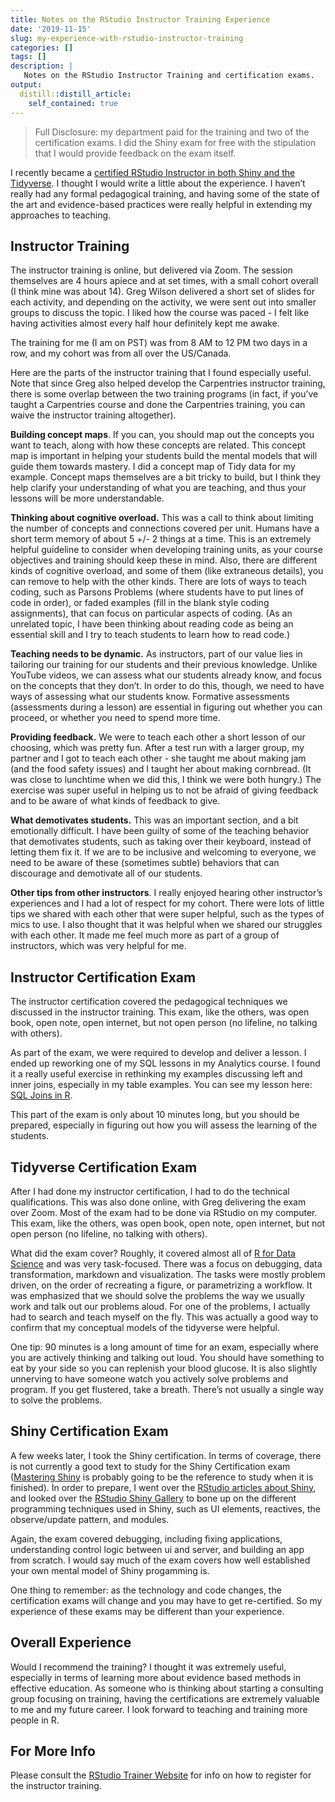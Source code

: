 ```yaml
---
title: Notes on the RStudio Instructor Training Experience
date: '2019-11-15'
slug: my-experience-with-rstudio-instructor-training
categories: []
tags: []
description: |
   Notes on the RStudio Instructor Training and certification exams.   
output:
  distill::distill_article:
    self_contained: true
---
```


> Full Disclosure: my department paid for the training and two of the certification exams. I did the Shiny exam for free with the stipulation that I would provide feedback on the exam itself.

I recently became a [certified RStudio Instructor in both Shiny and the Tidyverse](https://education.rstudio.com/trainers/). I thought I would write a little about the experience. I haven’t really had any formal pedagogical training, and having some of the state of the art and evidence-based practices were really helpful in extending my approaches to teaching. 

## Instructor Training

The instructor training is online, but delivered via Zoom. The session themselves are 4 hours apiece and at set times, with a small cohort overall (I think mine was about 14). Greg Wilson delivered a short set of slides for each activity, and depending on the activity, we were sent out into smaller groups to discuss the topic. I liked how the course was paced - I felt like having activities almost every half hour definitely kept me awake. 

The training for me (I am on PST) was from 8 AM to 12 PM two days in a row, and my cohort was from all over the US/Canada. 

Here are the parts of the instructor training that I found especially useful. Note that since Greg also helped develop the Carpentries instructor training, there is some overlap between the two training programs (in fact, if you’ve taught a Carpentries course and done the Carpentries training, you can waive the instructor training altogether).

**Building concept maps**. If you can, you should map out the concepts you want to teach, along with how these concepts are related. This concept map is important in helping your students build the mental models that will guide them towards mastery.  I did a concept map of Tidy data for my example. Concept maps themselves are a bit tricky to build, but I think they help clarify your understanding of what you are teaching, and thus your lessons will be more understandable.

**Thinking about cognitive overload.** This was a call to think about limiting the number of concepts and connections covered per unit. Humans have a short term memory of about 5 +/- 2 things at a time. This is an extremely helpful guideline to consider when developing training units, as your course objectives and training should keep these in mind. Also, there are different kinds of cognitive overload, and some of them (like extraneous details), you can remove to help with the other kinds. There are lots of ways to teach coding, such as Parsons Problems (where students have to put lines of code in order), or faded examples (fill in the blank style coding assignments), that can focus on particular aspects of coding. (As an unrelated topic, I have been thinking about reading code as being an essential skill and I try to teach students to learn how to read code.)

**Teaching needs to be dynamic.** As instructors, part of our value lies in tailoring our training for our students and their previous knowledge. Unlike YouTube videos, we can assess what our students already know, and focus on the concepts that they don’t. In order to do this, though, we need to have ways of assessing what our students know. Formative assessments (assessments during a lesson) are essential in figuring out whether you can proceed, or whether you need to spend more time.

**Providing feedback.** We were to teach each other a short lesson of our choosing, which was pretty fun. After a test run with a larger group, my partner and I got to teach each other - she taught me about making jam (and the food safety issues) and I taught her about making cornbread. (It was close to lunchtime when we did this, I think we were both hungry.) The exercise was super useful in helping us to not be afraid of giving feedback and to be aware of what kinds of feedback to give. 

**What demotivates students.** This was an important section, and a bit emotionally difficult. I have been guilty of some of the teaching behavior that demotivates students, such as taking over their keyboard, instead of letting them fix it. If we are to be inclusive and welcoming to everyone, we need to be aware of these (sometimes subtle) behaviors that can discourage and demotivate all of our students. 

**Other tips from other instructors**. I really enjoyed hearing other instructor’s experiences and I had a lot of respect for my cohort. There were lots of little tips we shared with each other that were super helpful, such as the types of mics to use. I also thought that it was helpful when we shared our struggles with each other. It made me feel much more as part of a group of instructors, which was very helpful for me.

## Instructor Certification Exam

The instructor certification covered the pedagogical techniques we discussed in the instructor training. This exam, like the others, was open book, open note, open internet, but not open person (no lifeline, no talking with others).

As part of the exam, we were required to develop and deliver a lesson. I ended up reworking one of my SQL lessons in my Analytics course. I found it a really useful exercise in rethinking my examples discussing left and inner joins, especially in my table examples. You can see my lesson here: [SQL Joins in R](https://rstudio.cloud/project/413048).

This part of the exam is only about 10 minutes long, but you should be prepared, especially in figuring out how you will assess the learning of the students.

## Tidyverse Certification Exam

After I had done my instructor certification, I had to do the technical qualifications. This was also done online, with Greg delivering the exam over Zoom. Most of the exam had to be done via RStudio on my computer.  This exam, like the others, was open book, open note, open internet, but not open person (no lifeline, no talking with others).

What did the exam cover? Roughly, it covered almost all of [R for Data Science](https://r4ds.had.co.nz) and was very task-focused. There was a focus on debugging, data transformation, markdown and visualization. The tasks were mostly problem driven, on the order of recreating a figure, or parametrizing a workflow. It was emphasized that we should solve the problems the way we  usually work and talk out our problems aloud. For one of the problems, I actually had to search and teach myself on the fly. This was actually a good way to confirm that my conceptual models of the tidyverse were helpful.

One tip: 90 minutes is a long amount of time for an exam, especially where you are actively thinking and talking out loud. You should have something to eat by your side so you can replenish your blood glucose. It is also slightly unnerving to have someone watch you actively solve problems and program. If you get flustered, take a breath. There’s not usually a single way to solve the problems.

## Shiny Certification Exam

A few weeks later, I took the Shiny certification. In terms of coverage, there is not currently a good text to study for the Shiny Certification exam ([Mastering Shiny](https://mastering-shiny.org) is probably going to be the reference to study when it is finished).  In order to prepare, I went over the [RStudio articles about Shiny](https://shiny.rstudio.com), and looked over the [RStudio Shiny Gallery](https://shiny.rstudio.com/gallery/) to bone up on the different programming techniques used in Shiny, such as UI elements, reactives, the observe/update pattern, and modules.

Again, the exam covered debugging, including fixing applications, understanding control logic between ui and server, and building an app from scratch. I would say much of the exam covers how well established your own mental model of Shiny progamming is.

One thing to remember: as the technology and code changes,  the certification exams will change and you may have to get re-certified. So my experience of these exams may be different than your experience.

## Overall Experience

Would I recommend the training? I thought it was extremely useful, especially in terms of learning more about evidence based methods in effective education. As someone who is thinking about starting a consulting group focusing on training, having the certifications are extremely valuable to me and my future career. I look forward to teaching and training more people in R.

## For More Info

Please consult the [RStudio Trainer Website](https://education.rstudio.com/trainers/) for info on how to register for the instructor training.

